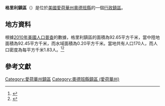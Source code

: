 {{noteTA
|G1=USState
|G2=地名
|G3=Unit
}}
{{Infobox settlement
|official_name            = 格里利鎮區
|native_name = Greeley Township
|settlement_type          = [[行政鎮區|行政鎮區]]
|image_skyline            = 
|imagesize                = 
|image_map                = Map highlighting Greeley Township, Audubon County, Iowa.svg
|mapsize                  = 250px
|pushpin_map  =USA Iowa
|pushpin_label = 格里利鎮區
|pushpin_label_position   = top
|pushpin_map_caption      = 格里利鎮區在愛荷華州的位置
|subdivision_type         = [[世界政區索引|國家]]
|subdivision_type1        = [[美国州份|州份]]
|subdivision_type2        = [[愛荷華州行政区划|縣]]
|subdivision_name         = [[美国|美国]]
|subdivision_name1        = [[愛荷華州|愛荷華州]]
|subdivision_name2        = [[奧德班縣_(愛荷華州)|奧德班縣]]
|elevation_ft             = 1391
|elevation_m              = 424
|timezone                 = [[北美中部時區|北美中部時區]]
|area_total_km2           = 92.65
|area_land_km2            = 92.45
|area_water_km2           = 0.20
|area_total_sq_mi         = 
|area_land_sq_mi          = 
|area_water_sq_mi         = 
|population_as_of         = [[2010年美國人口普查|2010]]
|population_footnotes     = 
|population_total         = 170
|population_density_km2   = auto
|population_density_sq_mi = auto
|utc_offset               = -6
|coordinates              = {{coord|41|38|54|N|94|47|48|W|type:city_region:US-AL_source:GNS-enwiki|display=inline,title}}
| coor_pinpoint           = 
| coordinates_footnotes   = 
|timezone_DST             = CDT
|utc_offset_DST           = -5
|postal_code_type         = [[美國郵區編號|郵區編號]]
|postal_code              = 
|area_code                = {{link-en|电话区号712|Area code 712|712}}
|blank_name = [[地名信息系统|GNIS ID]]
|blank_info = 467963
}}
'''格里利鎮區'''（{{lang-en|Greeley Township}}）是位於[[美國|美國]][[愛荷華州|愛荷華州]][[奧德班縣_(愛荷華州)|奧德班縣]]的一個[[行政鎮區|行政鎮區]]。

== 地方資料 ==
根據[[2010年美國人口普查|2010年美國人口普查]]的數據，格里利鎮區的面積為92.65平方千米，當中陸地面積為92.45平方千米，而水域面積為0.20平方千米。當地共有人口170人，而人口密度為每平方千米1.83人。<ref name="GR8">{{cite web|url=http://factfinder2.census.gov|publisher=[[美国人口调查局|美国人口调查局]]|accessdate=2011-05-14|title=American FactFinder|archive-date=2013-09-11|archive-url=https://web.archive.org/web/20130911234518/http://factfinder2.census.gov/|dead-url=no}}</ref><ref>{{cite web|url=https://www.citypopulation.de/en/usa/iowa/admin/|title=USA: Iowa (Counties and Townships) - City Population}}</ref>

== 參考文獻 ==
{{reflist}}

{{奧德班縣 (愛荷華州)}}

{{DEFAULTSORT:Greeley Township}}
[[Category:愛荷華州鎮區|Category:愛荷華州鎮區]]
[[Category:奧德班縣鎮區_(愛荷華州)|Category:奧德班縣鎮區 (愛荷華州)]]

{{Iowa-geo-stub}}
